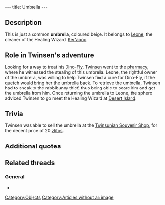 ---
title: Umbrella
---

{{Quote|
Quote=This umbrella belongs to a pharmacy customer.|
Character=Official description}}

==Description==
This is just a common '''umbrella''', coloured beige. It belongs to [[Leone]], the cleaner of the Healing Wizard, [[Ker'aooc]].

==Role in Twinsen's adventure==
Looking for a way to treat his [[Dino-Fly]], [[Twinsen]] went to the [[pharmacy]], where he witnessed the stealing of this umbrella. Leone, the rightful owner of the umbrella, was willing to help Twinsen find a cure for Dino-Fly, if the [[quetch]] would bring her the umbrella back. To retrieve the umbrella, Twinsen had to sneak to the rabbibunny thief, thus being able to scare him and get the umbrella from him. Once returning the umbrella to Leone, the sphero adviced Twinsen to go meet the Healing Wizard at [[Desert Island]].

==Trivia==
Twinsen was able to sell the umbrella at the [[Twinsunian Souvenir Shop]], for the decent price of 20 [[zlitos]].

==Additional quotes==
{{Quote|
Quote=Here's the deal. I will tell you how to treat your Dino-Fly, if you would bring back my umbrella. Use your smarts but remember that, in life, haste makes waste...|
Character=Leone}}
{{Quote|
Quote=The umbrella please.|
Character=Twinsen}}
{{Quote|
Quote=But that's my umb...Oh!!! excuse me...I thought it was mine. Boohooo, I'm so embarrassed...I keep making mistakes.|
Character=The umbrela thief}}
{{Quote|
Quote=You just found the customer's umbrella.|
Character=When Twinsen received the umbrella}}

==Related threads==
===General===
* {{thread|id=7656|title=An umbrella??}}

[[Category:Objects]]
[[Category:Articles without an image]]